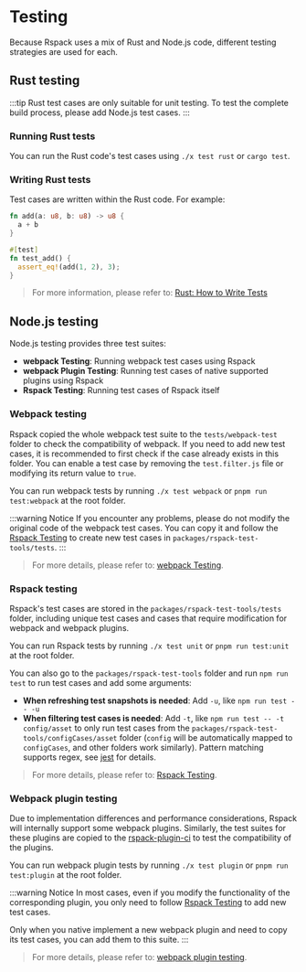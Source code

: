 # Testing

Because Rspack uses a mix of Rust and Node.js code, different testing strategies are used for each.

## Rust testing

:::tip
Rust test cases are only suitable for unit testing. To test the complete build process, please add Node.js test cases.
:::

### Running Rust tests

You can run the Rust code's test cases using `./x test rust` or `cargo test`.

### Writing Rust tests

Test cases are written within the Rust code. For example:

```rust
fn add(a: u8, b: u8) -> u8 {
  a + b
}

#[test]
fn test_add() {
  assert_eq!(add(1, 2), 3);
}
```

> For more information, please refer to: [Rust: How to Write Tests](https://doc.rust-lang.org/book/ch11-01-writing-tests.html)

## Node.js testing

Node.js testing provides three test suites:

- **webpack Testing**: Running webpack test cases using Rspack
- **webpack Plugin Testing**: Running test cases of native supported plugins using Rspack
- **Rspack Testing**: Running test cases of Rspack itself

### Webpack testing

Rspack copied the whole webpack test suite to the `tests/webpack-test` folder to check the compatibility of webpack. If you need to add new test cases, it is recommended to first check if the case already exists in this folder. You can enable a test case by removing the `test.filter.js` file or modifying its return value to `true`.

You can run webpack tests by running `./x test webpack` or `pnpm run test:webpack` at the root folder.

:::warning Notice
If you encounter any problems, please do not modify the original code of the webpack test cases. You can copy it and follow the [Rspack Testing](./testing-rspack) to create new test cases in `packages/rspack-test-tools/tests`.
:::

> For more details, please refer to: [webpack Testing](./testing-webpack#testing-webpack-cases).

### Rspack testing

Rspack's test cases are stored in the `packages/rspack-test-tools/tests` folder, including unique test cases and cases that require modification for webpack and webpack plugins.

You can run Rspack tests by running `./x test unit` or `pnpm run test:unit` at the root folder.

You can also go to the `packages/rspack-test-tools` folder and run `npm run test` to run test cases and add some arguments:

- **When refreshing test snapshots is needed**: Add `-u`, like `npm run test -- -u`
- **When filtering test cases is needed**: Add `-t`, like `npm run test -- -t config/asset` to only run test cases from the `packages/rspack-test-tools/configCases/asset` folder (`config` will be automatically mapped to `configCases`, and other folders work similarly). Pattern matching supports regex, see [jest](https://jestjs.io/docs/cli#--testnamepatternregex) for details.

> For more details, please refer to: [Rspack Testing](./testing-rspack).

### Webpack plugin testing

Due to implementation differences and performance considerations, Rspack will internally support some webpack plugins. Similarly, the test suites for these plugins are copied to the [rspack-plugin-ci](https://github.com/rspack-contrib/rspack-plugin-ci) to test the compatibility of the plugins.

You can run webpack plugin tests by running `./x test plugin` or `pnpm run test:plugin` at the root folder.

:::warning Notice
In most cases, even if you modify the functionality of the corresponding plugin, you only need to follow [Rspack Testing](./testing-rspack) to add new test cases.

Only when you native implement a new webpack plugin and need to copy its test cases, you can add them to this suite.
:::

> For more details, please refer to: [webpack plugin testing](./testing-webpack#testing-webpack-plugins-cases).
